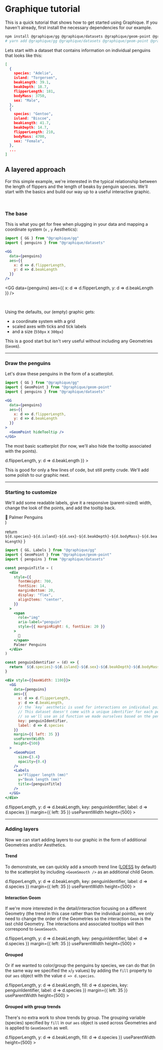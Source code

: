 

<Meta
  title="Getting Started/Tutorial"
  component={GG}
/>

# Graphique tutorial

This is a quick tutorial that shows how to get started using Graphique. If you haven't already, first install the necessary dependencies for our example.

```bash
npm install @graphique/gg @graphique/datasets @graphique/geom-point @graphique/geom-smooth
# yarn add @graphique/gg @graphique/datasets @graphique/geom-point @graphique/geom-smooth
```

Lets start with a dataset that contains information on individual penguins that looks like this:

```json
[
  {
    species: "Adelie",
    island: "Torgersen",
    beakLength: 39.1,
    beakDepth: 18.7,
    flipperLength: 181,
    bodyMass: 3750,
    sex: "Male",
  },
  {
    species: "Gentoo",
    island: "Biscoe",
    beakLength: 41.7,
    beakDepth: 14.7,
    flipperLength: 210,
    bodyMass: 4700,
    sex: "Female",
  },
  ...
]
```

## A layered approach

For this simple example, we're interested in the typical relationship between the length of flippers and the length of beaks by penguin species. We'll start with the basics and build our way up to a useful interactive graphic.

<br />

### The base

This is what you get for free when plugging in your data and mapping a coordinate system (`x` , `y` Aesthetics):

```jsx
import { GG } from "@graphique/gg"
import { penguins } from "@graphique/datasets"

<GG
  data={penguins}
  aes={{
    x: d => d.flipperLength,
    y: d => d.beakLength
  }}
/>
```

<GG
  data={penguins}
  aes={{
    x: d => d.flipperLength,
    y: d => d.beakLength
  }}
/>

<br />

Using the defaults, our (empty) graphic gets:
- a coordinate system with a grid
- scaled axes with ticks and tick labels
- and a size (`550px` x `300px`)

This is a good start but isn't very useful without including any Geometries (`Geom`s).

<hr />

### Draw the penguins

Let's draw these penguins in the form of a scatterplot.

```jsx
import { GG } from "@graphique/gg"
import { GeomPoint } from "@graphique/geom-point"
import { penguins } from "@graphique/datasets"

<GG
  data={penguins}
  aes={{
    x: d => d.flipperLength,
    y: d => d.beakLength
  }}
>
  <GeomPoint hideTooltip />
</GG>
```

The most basic scatterplot (for now, we'll also hide the tooltip associated with the points).

<Canvas>
  <Story name="Basic">
    <GG
      data={penguins}
      aes={{
        x: d => d.flipperLength,
        y: d => d.beakLength
      }}
    >
      <GeomPoint hideTooltip />
    </GG>
  </Story>
</Canvas>

This is good for only a few lines of code, but still pretty crude. We'll add some polish to our graphic next.

<hr />

### Starting to customize

We'll add some readable labels, give it a responsive (parent-sized) width, change the look of the points, and add the tooltip back.

  <div
    style={{
      fontWeight: 700,
      fontSize: 14,
      marginBottom: 20,
      display: "flex",
      alignItems: "center",
    }}
  >
    <span
      role="img"
      aria-label="penguin"
      style={{ marginRight: 6, fontSize: 20 }}
    >
      🐧
    </span>
    Palmer Penguins
  </div>
)

  return `${d.species}-${d.island}-${d.sex}-${d.beakDepth}-${d.bodyMass}-${d.beakLength}`
}

```jsx
import { GG, Labels } from "@graphique/gg"
import { GeomPoint } from "@graphique/geom-point"
import { penguins } from "@graphique/datasets"

const penguinTitle = (
  <div
    style={{
      fontWeight: 700,
      fontSize: 14,
      marginBottom: 20,
      display: "flex",
      alignItems: "center",
    }}
  >
    <span
      role="img"
      aria-label="penguin"
      style={{ marginRight: 6, fontSize: 20 }}
    >
      🐧
    </span>
    Palmer Penguins
  </div>
)

const penguinIdentifier = (d) => {
  return `${d.species}-${d.island}-${d.sex}-${d.beakDepth}-${d.bodyMass}-${d.beakLength}`
}

<div style={{maxWidth: 1100}}>
  <GG
    data={penguins}
    aes={{
      x: d => d.flipperLength,
      y: d => d.beakLength,
      // the `key` aesthetic is used for interactions on individual points in GeomPoint.
      // This dataset doesn't come with a unique identifier for each penguin,
      // so we'll use an id function we made ourselves based on the penguin's characteristics
      key: penguinIdentifier,
      label: d => d.species
    }}
    margin={{ left: 35 }}
    useParentWidth
    height={500}
  >
    <GeomPoint
      size={3.4}
      opacity={0.4}
    />
    <Labels
      x="Flipper length (mm)"
      y="Beak length (mm)"
      title={penguinTitle}
    />
  </GG>
</div>
```

<Canvas>
  <Story name="Customizing">
    <div style={{maxWidth: 1100}}>
      <GG
        data={penguins}
        aes={{
          x: d => d.flipperLength,
          y: d => d.beakLength,
          key: penguinIdentifier,
          label: d => d.species
        }}
        margin={{ left: 35 }}
        useParentWidth
        height={500}
      >
        <GeomPoint
          size={3.4}
          fill="lightcoral"
          opacity={0.4}
        />
        <Labels
          x="Flipper length (mm)"
          y="Beak length (mm)"
          title={penguinTitle}
        />
      </GG>
    </div>
  </Story>
</Canvas>

<hr />

### Adding layers

Now we can start adding layers to our graphic in the form of additional Geometries and/or Aesthetics.

#### Trend

To demonstrate, we can quickly add a smooth trend line ([LOESS](https://en.wikipedia.org/wiki/Local_regression) by default) to the scatterplot by including `<GeomSmooth />` as an additional child Geom.

<Canvas>
  <Story name="Trend">
    <div style={{maxWidth: 1100}}>
      <GG
        data={penguins}
        aes={{
          x: d => d.flipperLength,
          y: d => d.beakLength,
          key: penguinIdentifier,
          label: d => d.species
        }}
        margin={{ left: 35 }}
        useParentWidth
        height={500}
      >
        <GeomSmooth />
        <GeomPoint
          size={3.4}
          fill="lightcoral"
          opacity={0.4}
        />
        <Labels
          x="Flipper length (mm)"
          y="Beak length (mm)"
          title={penguinTitle}
        />
      </GG>
    </div>
  </Story>
</Canvas>

#### Interaction Geom

If we're more interested in the detail/interaction focusing on a different Geometry (the trend in this case rather than the individual points),
we only need to change the order of the Geometries so the interaction `Geom` is the last child Geometry.
The interactions and associated tooltips will then correspond to `GeomSmooth`.

<Canvas>
  <Story name="Trend interactions">
    <div style={{maxWidth: 1100}}>
      <GG
        data={penguins}
        aes={{
          x: d => d.flipperLength,
          y: d => d.beakLength,
          key: penguinIdentifier,
          label: d => d.species
        }}
        margin={{ left: 35 }}
        useParentWidth
        height={500}
      >
        <GeomPoint
          size={3.4}
          fill="lightcoral"
          opacity={0.4}
        />
        <GeomSmooth />
        <Labels
          x="Flipper length (mm)"
          y="Beak length (mm)"
          title={penguinTitle}
        />
      </GG>
    </div>
  </Story>
</Canvas>

#### Grouped

Or if we wanted to color/group the penguins by species, we can do that (in the same way we specified the `x`/`y` values) by adding the `fill` property to our `aes` object with the value `d => d.species`.

<Canvas>
  <Story name="Grouped">
    <div style={{maxWidth: 1100}}>
      <GG
        data={penguins}
        aes={{
          x: d => d.flipperLength,
          y: d => d.beakLength,
          fill: d => d.species,
          key: penguinIdentifier,
          label: d => d.species
        }}
        margin={{ left: 35 }}
        useParentWidth
        height={500}
      >
        <GeomPoint
          size={3.4}
          opacity={0.4}
        />
        <Labels
          x="Flipper length (mm)"
          y="Beak length (mm)"
          title={penguinTitle}
        />
      </GG>
    </div>
  </Story>
</Canvas>

#### Grouped with group trends

There's no extra work to show trends by group. The grouping variable (species) specified by `fill` in our `aes` object is used across Geometries and is applied to `GeomSmooth` as well.

<Canvas>
  <Story name="Grouped trends">
    <div style={{maxWidth: 1100}}>
      <GG
        data={penguins}
        aes={{
          x: d => d.flipperLength,
          y: d => d.beakLength,
          fill: d => d.species
        }}
        useParentWidth
        height={500}
      >
        <GeomPoint
          size={3.4}
          opacity={0.15}
        />
        <GeomSmooth se method="linear" />
        <Labels
          x="Flipper length (mm)"
          y="Beak length (mm)"
          title={penguinTitle}
        />
      </GG>
    </div>
  </Story>
</Canvas>
